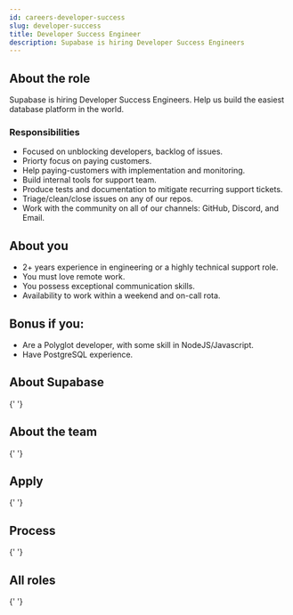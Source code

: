 ```yaml
---
id: careers-developer-success
slug: developer-success
title: Developer Success Engineer
description: Supabase is hiring Developer Success Engineers
---
```




## About the role

Supabase is hiring Developer Success Engineers. Help us build the easiest database platform in the world.

### Responsibilities

- Focused on unblocking developers, backlog of issues.
- Priorty focus on paying customers.
- Help paying-customers with implementation and monitoring.
- Build internal tools for support team.
- Produce tests and documentation to mitigate recurring support tickets.
- Triage/clean/close issues on any of our repos.
- Work with the community on all of our channels: GitHub, Discord, and Email.

## About you 

- 2+ years experience in engineering or a highly technical support role.
- You must love remote work.
- You possess exceptional communication skills.
- Availability to work within a weekend and on-call rota.


## Bonus if you:

- Are a Polyglot developer, with some skill in NodeJS/Javascript.
- Have PostgreSQL experience.


## About Supabase

<About />{' '}

## About the team

<Team />{' '}

## Apply

<Apply />{' '}

## Process

<Process />{' '}

## All roles

<Roles />{' '}
